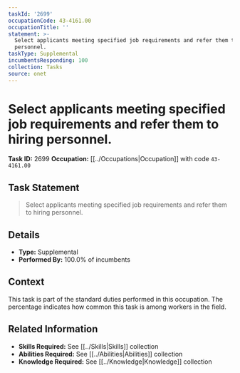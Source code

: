 ```yaml
---
taskId: '2699'
occupationCode: 43-4161.00
occupationTitle: ''
statement: >-
  Select applicants meeting specified job requirements and refer them to hiring
  personnel.
taskType: Supplemental
incumbentsResponding: 100
collection: Tasks
source: onet
---
```

# Select applicants meeting specified job requirements and refer them to hiring personnel.

**Task ID:** 2699
**Occupation:** [[../Occupations|Occupation]] with code `43-4161.00`

## Task Statement

> Select applicants meeting specified job requirements and refer them to hiring personnel.

## Details

- **Type:** Supplemental
- **Performed By:** 100.0% of incumbents

## Context

This task is part of the standard duties performed in this occupation. The percentage indicates how common this task is among workers in the field.

## Related Information

- **Skills Required:** See [[../Skills|Skills]] collection
- **Abilities Required:** See [[../Abilities|Abilities]] collection
- **Knowledge Required:** See [[../Knowledge|Knowledge]] collection
